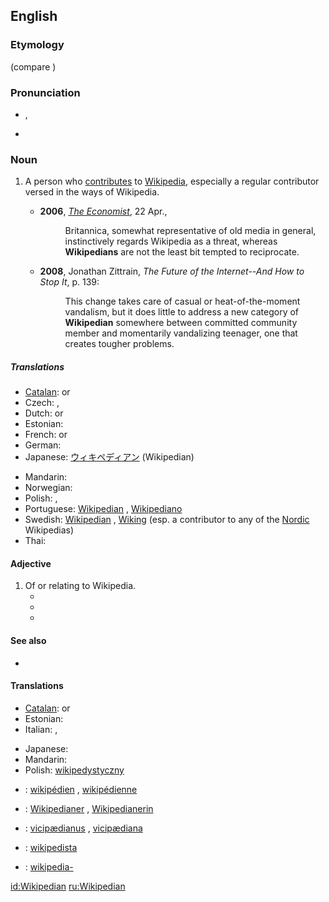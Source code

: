 ==English==

===Etymology===
{{suffix|Wikipedia|ian}} (compare {{term|encyclopaedist}})

===Pronunciation===
* {{IPA|/wɪ.kɪˈpiː.dɪ.ən/}}, {{SAMPA|/wI.kI"pi:.dI.@n/}}
* {{audio|Wikipedian.ogg|Audio}}

===Noun===
{{en-noun}}

# {{wjargon}} A person who [[contribute]]s to [[Wikipedia]], especially a regular contributor versed in the ways of Wikipedia.
#* '''2006''', ''[[w:The Economist|The Economist]]'', 22 Apr.,
#*: Britannica, somewhat representative of old media in general, instinctively regards Wikipedia as a threat, whereas '''Wikipedians''' are not the least bit tempted to reciprocate.
#* '''2008''', Jonathan Zittrain, ''The Future of the Internet--And How to Stop It'', p. 139:
#*: This change takes care of casual or heat-of-the-moment vandalism, but it does little to address a new category of '''Wikipedian''' somewhere between committed community member and momentarily vandalizing teenager, one that creates tougher problems.

=====Translations=====
{{trans-top|a person who uses, edits, or contributes to Wikipedia}}
* [[Catalan]]: {{t|ca|viquipedista|m}} or {{f}}
* Czech: {{t|cs|Wikipedista|m}},  {{t|cs|Wikipedistka|f}}
* Dutch: {{t|nl|Wikipediaan|m}} or {{f}}
* Estonian: {{t|et|vikipedist}}
* French: {{t+|fr|wikipédiste|m}} or {{f}}
* German: {{t|de|Wikipedianer|m}}
* Japanese: [[ウィキペディアン]] (Wikipedian)
{{trans-mid}}
* Mandarin: {{zh-tsp|維基人|维基人|Wéijīrén}}
* Norwegian: {{t|no|wikipedant|m}}
* Polish: {{t+|pl|wikipedysta|m}}, {{t|pl|wikipedystka|f}}
* Portuguese: [[#Portuguese|Wikipedian]] {{c}}, [[Wikipediano]]
* Swedish: [[#Swedish|Wikipedian]] {{c}}, [[Wiking]] {{c}} (esp. a contributor to any of the [[Nordic]] Wikipedias)
* Thai: {{t|th|ชาววิกิพีเดีย|tr=chow wikipedia|sc=Thai}}
{{trans-bottom}}

====Adjective====
{{en-adj|-}}

# Of or relating to Wikipedia.
#* {{quote-news|title=The Wikipedia FAQK|work=Wired News|date=Apr 19|year=2006|passage=Many scholars of '''Wikipedian''' theology theorize that if consensus is ever reached, Wikipedia will spontaneously disappear.}}
#* {{quote-news|title=The language of the love of language|work=Globe and Mail|date=Sep 6|year=2007|author=GALE ZOË GARNETT|passage=In these Googlial '''Wikipedian''' times, a vast collection of wordbooks may seem slow, unnecessary or both. }}
#* {{quote-news|title=''Here Comes Everybody'', by Clay Shirky. ''We-Think'', by Charles Leadbeater|author=Pat Kane|work=Independent|date=Mar 21|year=2008|passage=If people stopped believing in the '''Wikipedian''' ideal, and used its tools for vandalism, "it's unlikely the whole enterprise would survive a week"}}

====See also====
* {{pedialite|Wikipedians}}

====Translations====
{{trans-top|of or relating to Wikipedia}}
* [[Catalan]]: {{t|ca|Viquipedista|m}} or {{f}}
* Estonian: {{t|et|vikipeediline}}
* Italian: {{t|it|wikipediano|m}}, {{t|it|wikipediana|f}}
{{trans-mid}}
* Japanese: {{t|ja|ウィキペディアの|tr=wikipedia no}}
* Mandarin: {{zh-tsp|維基百科的|维基百科的|Wéijībăikēde}}
* Polish: [[wikipedystyczny]] {{m}}
{{trans-bottom}}

{{checktrans-top}}
* {{ttbc|French}}: [[wikipédien]] {{m}}, [[wikipédienne]] {{f}}
* {{ttbc|German}}: [[Wikipedianer]] {{m}}, [[Wikipedianerin]] {{f}}
{{checktrans-mid}}
* {{ttbc|Latin}}: [[vicipædianus]] {{m}}, [[vicipædiana]] {{f}}
* {{ttbc|Spanish}}: [[wikipedista]]
* {{ttbc|Swedish}}: [[wikipedia-]]
{{checktrans-bottom}}

[[id:Wikipedian]]
[[ru:Wikipedian]]